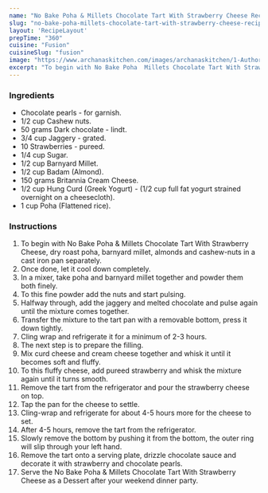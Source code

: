 ---
name: "No Bake Poha & Millets Chocolate Tart With Strawberry Cheese Recipe"
slug: "no-bake-poha-millets-chocolate-tart-with-strawberry-cheese-recipe"
layout: 'RecipeLayout'
prepTime: "360"
cuisine: "Fusion"
cuisineSlug: "fusion"
image: "https://www.archanaskitchen.com/images/archanaskitchen/1-Author/Priya_Srinivasan/No_Bake_Poha__Millets_Chocolate_Tart_with_Strawberry_cheese_filling.jpg"
excerpt: "To begin with No Bake Poha  Millets Chocolate Tart With Strawberry Cheese, dry roast poha, barnyard millet, almonds and cashew-nuts in a cast iron pan separately"
---

### Ingredients

- Chocolate pearls - for garnish.
- 1/2 cup Cashew nuts.
- 50 grams Dark chocolate - lindt.
- 3/4 cup Jaggery - grated.
- 10 Strawberries - pureed.
- 1/4 cup Sugar.
- 1/2 cup Barnyard Millet.
- 1/2 cup Badam (Almond).
- 150 grams Britannia Cream Cheese.
- 1/2 cup Hung Curd (Greek Yogurt) - (1/2 cup full fat yogurt strained overnight on a cheesecloth).
- 1 cup Poha (Flattened rice).

### Instructions

1. To begin with No Bake Poha & Millets Chocolate Tart With Strawberry Cheese, dry roast poha, barnyard millet, almonds and cashew-nuts in a cast iron pan separately.
1. Once done, let it cool down completely.
1. In a mixer, take poha and barnyard millet together and powder them both finely.
1. To this fine powder add the nuts and start pulsing.
1. Halfway through, add the jaggery and melted chocolate and pulse again until the mixture comes together.
1. Transfer the mixture to the tart pan with a removable bottom, press it down tightly.
1. Cling wrap and refrigerate it for a minimum of 2-3 hours.
1. The next step is to prepare the filling.
1. Mix curd cheese and cream cheese together and whisk it until it becomes soft and fluffy.
1. To this fluffy cheese, add pureed strawberry and whisk the mixture again until it turns smooth.
1. Remove the tart from the refrigerator and pour the strawberry cheese on top.
1. Tap the pan for the cheese to settle.
1. Cling-wrap and refrigerate for about 4-5 hours more for the cheese to set.
1. After 4-5 hours, remove the tart from the refrigerator.
1. Slowly remove the bottom by pushing it from the bottom, the outer ring will slip through your left hand.
1. Remove the tart onto a serving plate, drizzle chocolate sauce and decorate it with strawberry and chocolate pearls.
1. Serve the No Bake Poha & Millets Chocolate Tart With Strawberry Cheese as a Dessert after your weekend dinner party.
